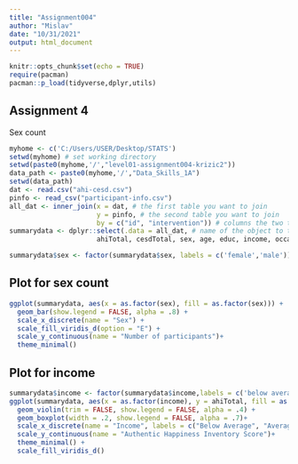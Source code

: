 ```yaml
---
title: "Assignment004"
author: "Mislav"
date: "10/31/2021"
output: html_document
---
```


```r
knitr::opts_chunk$set(echo = TRUE)
require(pacman)
pacman::p_load(tidyverse,dplyr,utils)
```

## Assignment 4

Sex count


```r
myhome <- c('C:/Users/USER/Desktop/STATS')
setwd(myhome) # set working directory
setwd(paste0(myhome,'/',"level01-assignment004-krizic2"))
data_path <- paste0(myhome,'/',"Data_Skills_1A")
setwd(data_path)
dat <- read.csv("ahi-cesd.csv")
pinfo <- read_csv("participant-info.csv")
all_dat <- inner_join(x = dat, # the first table you want to join
                      y = pinfo, # the second table you want to join
                      by = c("id", "intervention")) # columns the two tables have in common
summarydata <- dplyr::select(.data = all_dat, # name of the object to take data from
                      ahiTotal, cesdTotal, sex, age, educ, income, occasion,elapsed.days) # all the columns you want to keep

summarydata$sex <- factor(summarydata$sex, labels = c('female','male'))
```

## Plot for sex count

```r
ggplot(summarydata, aes(x = as.factor(sex), fill = as.factor(sex))) +
  geom_bar(show.legend = FALSE, alpha = .8) +
  scale_x_discrete(name = "Sex") +
  scale_fill_viridis_d(option = "E") +
  scale_y_continuous(name = "Number of participants")+
  theme_minimal()
```

## Plot for income
```r
summarydata$income <- factor(summarydata$income,labels = c('below average','average','above average'))
ggplot(summarydata, aes(x = as.factor(income), y = ahiTotal, fill = as.factor(income))) +
  geom_violin(trim = FALSE, show.legend = FALSE, alpha = .4) +
  geom_boxplot(width = .2, show.legend = FALSE, alpha = .7)+
  scale_x_discrete(name = "Income", labels = c("Below Average", "Average", "Above Average")) +
  scale_y_continuous(name = "Authentic Happiness Inventory Score")+
  theme_minimal() +
  scale_fill_viridis_d()
```
